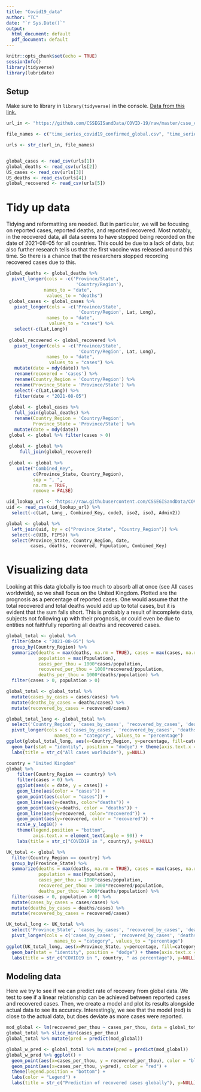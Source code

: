 ```yaml
---
title: "Covid19_data"
author: "TC"
date: "`r Sys.Date()`"
output:
  html_document: default
  pdf_document: default
---
```


```r
knitr::opts_chunk$set(echo = TRUE)
sessionInfo()
library(tidyverse)
library(lubridate)
```

## Setup
Make sure to library in `library(tidyverse)` in the console.
[Data from this link.](https://github.com/CSSEGISandData/COVID-19/tree/master/csse_covid_19_data/csse_covid_19_time_series)

```r
url_in <- "https://github.com/CSSEGISandData/COVID-19/raw/master/csse_covid_19_data/csse_covid_19_time_series/"

file_names <- c("time_series_covid19_confirmed_global.csv", "time_series_covid19_deaths_global.csv", "time_series_covid19_confirmed_US.csv", "time_series_covid19_deaths_US.csv", "time_series_covid19_recovered_global.csv")

urls <- str_c(url_in, file_names)


global_cases <- read_csv(urls[1])
global_deaths <- read_csv(urls[2])
US_cases <- read_csv(urls[3])
US_deaths <- read_csv(urls[4])
global_recovered <- read_csv(urls[5])
```

# Tidy up data
Tidying and reformatting are needed. But in particular, we will be focusing on reported cases, reported deaths, and reported recovered. Most notably, in the recovered data, all data seems to have stopped being recorded on the date of 2021-08-05 for all countries. This could be due to a lack of data, but also further research tells us that the first vaccine was released around this time. So there is a chance that the researchers stopped recording recovered cases due to this.

```r
global_deaths <- global_deaths %>%
  pivot_longer(cols = -c('Province/State',
                          'Country/Region'),
              names_to = "date",
               values_to = "deaths")
 global_cases <- global_cases %>%
   pivot_longer(cols = -c('Province/State',
                           'Country/Region', Lat, Long),
               names_to = "date",
                values_to = "cases") %>%
   select(-c(Lat,Long))
 
 global_recovered <- global_recovered %>%
   pivot_longer(cols = -c('Province/State',
                           'Country/Region', Lat, Long),
               names_to = "date",
                values_to = "cases") %>%
   mutate(date = mdy(date)) %>%
   rename(recovered = 'cases') %>%
   rename(Country_Region = 'Country/Region') %>%
   rename(Province_State = 'Province/State') %>%
   select(-c(Lat,Long)) %>%
   filter(date < "2021-08-05")
 
 global <- global_cases %>%
   full_join(global_deaths) %>%
   rename(Country_Region = 'Country/Region',
          Province_State = 'Province/State') %>%
   mutate(date = mdy(date))
 global <- global %>% filter(cases > 0)
 
 global <- global %>%
     full_join(global_recovered)
 
 global <- global %>%
    unite("Combined_Key",
          c(Province_State, Country_Region),
          sep = ", ",
          na.rm = TRUE,
          remove = FALSE)

uid_lookup_url <- "https://raw.githubusercontent.com/CSSEGISandData/COVID-19/master/csse_covid_19_data/UID_ISO_FIPS_LookUp_Table.csv"
uid <- read_csv(uid_lookup_url) %>%
  select(-c(Lat, Long_, Combined_Key, code3, iso2, iso3, Admin2))

global <- global %>%
  left_join(uid, by = c("Province_State", "Country_Region")) %>%
  select(-c(UID, FIPS)) %>%
  select(Province_State, Country_Region, date, 
         cases, deaths, recovered, Population, Combined_Key)

```

# Visualizing data
Looking at this data globally is too much to absorb all at once (see All cases worldwide), so we shall focus on the United Kingdom. Plotted are the prognosis as a percentage of reported cases. One would assume that the total recovered and total deaths would add up to total cases, but it is evident that the sum falls short. This is probably a result of incomplete data, subjects not following up with their prognosis, or could even be due to entities not faithfully reporting all deaths and recovered cases.

```r
global_total <- global %>%
  filter(date < "2021-08-05") %>%
  group_by(Country_Region) %>%
  summarize(deaths = max(deaths, na.rm = TRUE), cases = max(cases, na.rm = TRUE), recovered = max(recovered, na.rm = TRUE),
            population = max(Population),
            cases_per_thou = 1000*cases/population,
            recovered_per_thou = 1000*recovered/population,
            deaths_per_thou = 1000*deaths/population) %>%
  filter(cases > 0, population > 0)

global_total <- global_total %>%
  mutate(cases_by_cases = cases/cases) %>%
  mutate(deaths_by_cases = deaths/cases) %>%
  mutate(recovered_by_cases = recovered/cases)

global_total_long <- global_total %>%
  select('Country_Region', 'cases_by_cases', 'recovered_by_cases', 'deaths_by_cases') %>%
  pivot_longer(cols = c('cases_by_cases', 'recovered_by_cases', 'deaths_by_cases'),
                  names_to = "category", values_to = "percentage")
ggplot(global_total_long, aes(x=Country_Region, y=percentage, fill=category)) + 
  geom_bar(stat = "identity", position = "dodge") + theme(axis.text.x = element_text(angle=90), legend.position = "top") +
  labs(title = str_c("All cases worldwide"), y=NULL)

country = "United Kingdom"
global %>%
    filter(Country_Region == country) %>%
    filter(cases > 0) %>%
    ggplot(aes(x = date, y = cases)) + 
    geom_line(aes(color = "cases")) + 
    geom_point(aes(color = "cases")) + 
    geom_line(aes(y=deaths, color="deaths")) + 
    geom_point(aes(y=deaths, color = "deaths")) + 
    geom_line(aes(y=recovered, color="recovered")) + 
    geom_point(aes(y=recovered, color = "recovered")) + 
    scale_y_log10() + 
    theme(legend.position = "bottom",
          axis.text.x = element_text(angle = 90)) + 
    labs(title = str_c("COVID19 in ", country), y=NULL)

UK_total <- global %>%
  filter(Country_Region == country) %>%
  group_by(Province_State) %>%
  summarize(deaths = max(deaths, na.rm = TRUE), cases = max(cases, na.rm = TRUE), recovered = max(recovered, na.rm = TRUE),
            population = max(Population),
            cases_per_thou = 1000*cases/population,
            recovered_per_thou = 1000*recovered/population,
            deaths_per_thou = 1000*deaths/population) %>%
  filter(cases > 0, population > 0) %>%
  mutate(cases_by_cases = cases/cases) %>%
  mutate(deaths_by_cases = deaths/cases) %>%
  mutate(recovered_by_cases = recovered/cases)

UK_total_long <- UK_total %>%
  select('Province_State', 'cases_by_cases', 'recovered_by_cases', 'deaths_by_cases') %>%
  pivot_longer(cols = c('cases_by_cases', 'recovered_by_cases', 'deaths_by_cases'),
                  names_to = "category", values_to = "percentage")
ggplot(UK_total_long, aes(x=Province_State, y=percentage, fill=category)) + 
  geom_bar(stat = "identity", position = "dodge") + theme(axis.text.x = element_text(angle=90), legend.position = "top") + 
  labs(title = str_c("COVID19 in ", country, " as percentage"), y=NULL)
```

## Modeling data
Here we try to see if we can predict rate of recovery from global data. We test to see if a linear relationship can be achieved between reported cases and recovered cases. Then, we create a model and plot its results alongside actual data to see its accuracy. Interestingly, we see that the model (red) is close to the actual data, but does deviate as more cases were reported.

```r
mod_global <- lm(recovered_per_thou ~ cases_per_thou, data = global_total)
global_total %>% slice_min(cases_per_thou)
global_total %>% mutate(pred = predict(mod_global))

global_w_pred <- global_total %>% mutate(pred = predict(mod_global))
global_w_pred %>% ggplot() +
  geom_point(aes(x=cases_per_thou, y = recovered_per_thou), color = "blue") + 
  geom_point(aes(x=cases_per_thou, y=pred), color = "red") +
  theme(legend.position = "bottom") + 
  labs(color = "Legend") +
  labs(title = str_c("Prediction of recovered cases globally"), y=NULL)
```